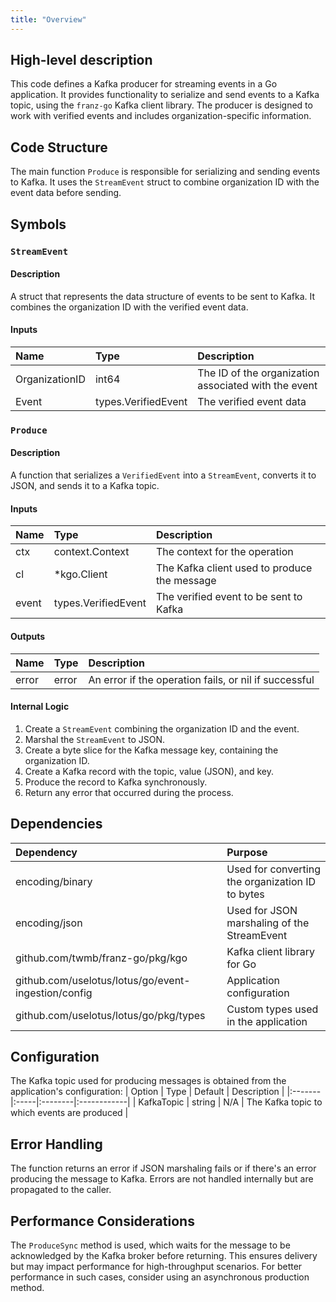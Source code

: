 ```yaml
---
title: "Overview"
---
```


## High-level description
This code defines a Kafka producer for streaming events in a Go application. It provides functionality to serialize and send events to a Kafka topic, using the `franz-go` Kafka client library. The producer is designed to work with verified events and includes organization-specific information.

## Code Structure
The main function `Produce` is responsible for serializing and sending events to Kafka. It uses the `StreamEvent` struct to combine organization ID with the event data before sending.

## Symbols

### `StreamEvent`
#### Description
A struct that represents the data structure of events to be sent to Kafka. It combines the organization ID with the verified event data.

#### Inputs
| Name | Type | Description |
|:-----|:-----|:------------|
| OrganizationID | int64 | The ID of the organization associated with the event |
| Event | types.VerifiedEvent | The verified event data |

### `Produce`
#### Description
A function that serializes a `VerifiedEvent` into a `StreamEvent`, converts it to JSON, and sends it to a Kafka topic.

#### Inputs
| Name | Type | Description |
|:-----|:-----|:------------|
| ctx | context.Context | The context for the operation |
| cl | *kgo.Client | The Kafka client used to produce the message |
| event | types.VerifiedEvent | The verified event to be sent to Kafka |

#### Outputs
| Name | Type | Description |
|:-----|:-----|:------------|
| error | error | An error if the operation fails, or nil if successful |

#### Internal Logic
1. Create a `StreamEvent` combining the organization ID and the event.
2. Marshal the `StreamEvent` to JSON.
3. Create a byte slice for the Kafka message key, containing the organization ID.
4. Create a Kafka record with the topic, value (JSON), and key.
5. Produce the record to Kafka synchronously.
6. Return any error that occurred during the process.

## Dependencies
| Dependency | Purpose |
|:-----------|:--------|
| encoding/binary | Used for converting the organization ID to bytes |
| encoding/json | Used for JSON marshaling of the StreamEvent |
| github.com/twmb/franz-go/pkg/kgo | Kafka client library for Go |
| github.com/uselotus/lotus/go/event-ingestion/config | Application configuration |
| github.com/uselotus/lotus/go/pkg/types | Custom types used in the application |

## Configuration
The Kafka topic used for producing messages is obtained from the application's configuration:
| Option | Type | Default | Description |
|:-------|:-----|:--------|:------------|
| KafkaTopic | string | N/A | The Kafka topic to which events are produced |

## Error Handling
The function returns an error if JSON marshaling fails or if there's an error producing the message to Kafka. Errors are not handled internally but are propagated to the caller.

## Performance Considerations
The `ProduceSync` method is used, which waits for the message to be acknowledged by the Kafka broker before returning. This ensures delivery but may impact performance for high-throughput scenarios. For better performance in such cases, consider using an asynchronous production method.